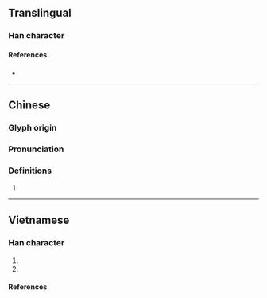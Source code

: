 {{character info}}
==Translingual==

===Han character===
{{Han char|rn=61|rad=心|as=06|sn=9|four=94011|canj=PJKP|ids=⿰忄老}}

====References====
* {{Han ref|kx=0383.240|dkj=10526|dj=0714.030|hdz=42294.020|uh=6045|ud=24645|bh=CEC4|bd=52932}}

----

==Chinese==
{{zh-forms}}

===Glyph origin===
{{Han etym}}

===Pronunciation===
{{zh-pron
|m=lǎo
|c=lou5
|h=pfs=láu
|w=3lau
|mc=y
|cat=
}}

===Definitions===
{{zh-hanzi}}

# {{zh-only|愺恅}}

----

==Vietnamese==

===Han character===
{{vi-readings|rs=肉03
|hanviet=lão-tvctdhv
|nom=làu-gdhn
}}

# {{han tu form of|lão|part of "[[thảo lão]]" ([[愺恅]])}}
# {{nom form of|làu|[[grumble]]}}

====References====
<references/>